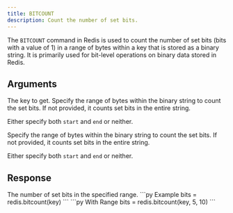 ```yaml
---
title: BITCOUNT
description: Count the number of set bits.
---
```


The `BITCOUNT` command in Redis is used to count the number of set bits (bits with a value of 1) in a range of bytes within a key that is stored as a binary string. It is primarily used for bit-level operations on binary data stored in Redis.

## Arguments

<ParamField body="key" type="string" required>
  The key to get.
</ParamField>

<ParamField body="start" type="integer">
  Specify the range of bytes within the binary string to count the set bits. If not provided, it counts set bits in the entire string.

  Either specify both `start` and `end` or neither.
</ParamField>

<ParamField body="end" type="integer">
Specify the range of bytes within the binary string to count the set bits. If not provided, it counts set bits in the entire string.

 Either specify both `start` and `end` or neither.
</ParamField>
## Response

<ResponseField type="integer" required>
  The number of set bits in the specified range.
</ResponseField>

<RequestExample>
```py Example
bits = redis.bitcount(key)
```
```py With Range
bits = redis.bitcount(key, 5, 10)
```
</RequestExample>
